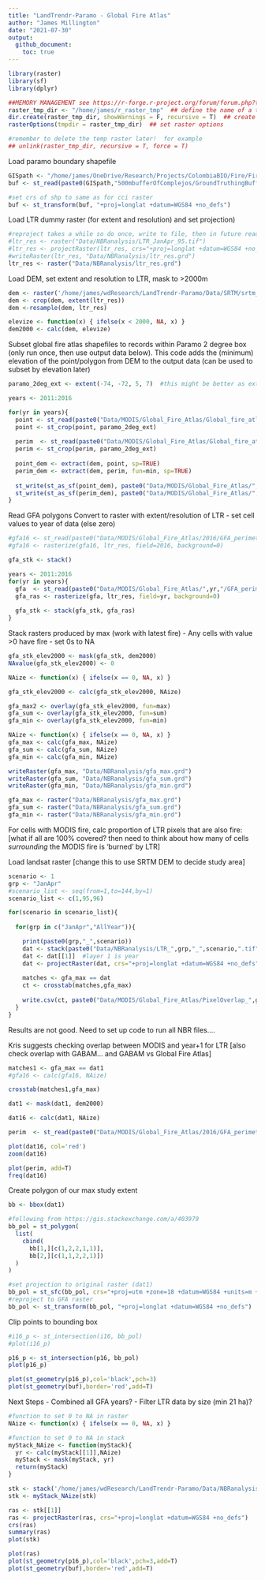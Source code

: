```yaml
---
title: "LandTrendr-Paramo - Global Fire Atlas"
author: "James Millington"
date: "2021-07-30"
output: 
  github_document:
    toc: true
---
```



```r
library(raster)
library(sf)
library(dplyr)
```

```r

##MEMORY MANAGEMENT see https://r-forge.r-project.org/forum/forum.php?thread_id=30946&forum_id=995&group_id=302
raster_tmp_dir <- "/home/james/r_raster_tmp"  ## define the name of a temp directory where raster tmp files will be stored
dir.create(raster_tmp_dir, showWarnings = F, recursive = T)  ## create the directory
rasterOptions(tmpdir = raster_tmp_dir)  ## set raster options

#remember to delete the temp raster later!  for example
## unlink(raster_tmp_dir, recursive = T, force = T)
```

Load paramo boundary shapefile
```r
GISpath <- "/home/james/OneDrive/Research/Projects/ColombiaBIO/Fire/Fire GIS Files/" #linux
buf <- st_read(paste0(GISpath,"500mbufferOfComplejos/GroundTruthingBuffer500m.shp"))

#set crs of shp to same as for cci raster
buf <- st_transform(buf, "+proj=longlat +datum=WGS84 +no_defs")
```

Load LTR dummy raster (for extent and resolution) and set projection)
```r
#reproject takes a while so do once, write to file, then in future read 
#ltr_res <- raster("Data/NBRanalysis/LTR_JanApr_95.tif")
#ltr_res <- projectRaster(ltr_res, crs="+proj=longlat +datum=WGS84 +no_defs")
#writeRaster(ltr_res, "Data/NBRanalysis/ltr_res.grd")
ltr_res <- raster("Data/NBRanalysis/ltr_res.grd")
```

Load DEM, set extent and resolution to LTR, mask to >2000m
```r
dem <- raster('/home/james/wdResearch/LandTrendr-Paramo/Data/SRTM/srtm_22_11/srtm_22_11.tif')
dem <- crop(dem, extent(ltr_res))
dem <-resample(dem, ltr_res)

elevize <- function(x) { ifelse(x < 2000, NA, x) }
dem2000 <- calc(dem, elevize)
```

Subset global fire atlas shapefiles to records within Paramo 2 degree box (only run once, then use output data below).
This code adds the (minimum) elevation of the point/polygon from DEM to the output data (can be used to subset by elevation later) 
```r
paramo_2deg_ext <- extent(-74, -72, 5, 7)  #this might be better as extent(ltr_res)

years <- 2011:2016

for(yr in years){
  point <- st_read(paste0("Data/MODIS/Global_Fire_Atlas/Global_fire_atlas_V1_ignitions_",yr,"/Global_fire_atlas_V1_ignitions_",yr,".shp"))
  point <- st_crop(point, paramo_2deg_ext)
  
  perim  <- st_read(paste0("Data/MODIS/Global_Fire_Atlas/Global_fire_atlas_V1_perimeter_",yr,"/Global_fire_atlas_V1_perimeter_",yr,".shp"))
  perim <- st_crop(perim, paramo_2deg_ext)
  
  point_dem <- extract(dem, point, sp=TRUE)
  perim_dem <- extract(dem, perim, fun=min, sp=TRUE)
  
  st_write(st_as_sf(point_dem), paste0("Data/MODIS/Global_Fire_Atlas/",yr,"/GFA_ignitions_elev_",yr,".shp"))
  st_write(st_as_sf(perim_dem), paste0("Data/MODIS/Global_Fire_Atlas/",yr,"/GFA_perimeter_elev_",yr,".shp"))
}
```

Read GFA polygons
Convert to raster with extent/resolution of LTR
  - set cell values to year of data (else zero)

```r

#gfa16 <- st_read(paste0("Data/MODIS/Global_Fire_Atlas/2016/GFA_perimeter_elev_2016.shp"))
#gfa16 <- rasterize(gfa16, ltr_res, field=2016, background=0)

gfa_stk <- stack()

years <- 2011:2016
for(yr in years){
  gfa  <- st_read(paste0("Data/MODIS/Global_Fire_Atlas/",yr,"/GFA_perimeter_elev_",yr,".shp"))
  gfa_ras <- rasterize(gfa, ltr_res, field=yr, background=0)
  
  gfa_stk <- stack(gfa_stk, gfa_ras)
}

```


Stack rasters produced by max (work with latest fire)
  - Any cells with value >0 have fire
  - set 0s to NA
```r

gfa_stk_elev2000 <- mask(gfa_stk, dem2000)
NAvalue(gfa_stk_elev2000) <- 0

NAize <- function(x) { ifelse(x == 0, NA, x) }

gfa_stk_elev2000 <- calc(gfa_stk_elev2000, NAize)

gfa_max2 <- overlay(gfa_stk_elev2000, fun=max)
gfa_sum <- overlay(gfa_stk_elev2000, fun=sum)
gfa_min <- overlay(gfa_stk_elev2000, fun=min)

NAize <- function(x) { ifelse(x == 0, NA, x) }
gfa_max <- calc(gfa_max, NAize)
gfa_sum <- calc(gfa_sum, NAize)
gfa_min <- calc(gfa_min, NAize)

writeRaster(gfa_max, "Data/NBRanalysis/gfa_max.grd")
writeRaster(gfa_sum, "Data/NBRanalysis/gfa_sum.grd")
writeRaster(gfa_min, "Data/NBRanalysis/gfa_min.grd")

gfa_max <- raster("Data/NBRanalysis/gfa_max.grd")
gfa_sum <- raster("Data/NBRanalysis/gfa_sum.grd")
gfa_min <- raster("Data/NBRanalysis/gfa_min.grd")

```

For cells with MODIS fire, calc proportion of LTR pixels that are also fire:
[what if all are 100% covered? then need to think about how many of cells _surrounding_ the MODIS fire is 'burned' by LTR]

Load landsat raster  [change this to use SRTM DEM to decide study area]
```r

scenario <- 1
grp <- "JanApr"
#scenario_list <- seq(from=1,to=144,by=1)
scenario_list <- c(1,95,96)

for(scenario in scenario_list){
  
  for(grp in c("JanApr","AllYear")){

    print(paste0(grp,"_",scenario))
    dat <- stack(paste0("Data/NBRanalysis/LTR_",grp,"_",scenario,".tif"))
    dat <- dat[[1]]  #layer 1 is year
    dat <- projectRaster(dat, crs="+proj=longlat +datum=WGS84 +no_defs", method='ngb')
  
    matches <- gfa_max == dat
    ct <- crosstab(matches,gfa_max)
    
    write.csv(ct, paste0("Data/MODIS/Global_Fire_Atlas/PixelOverlap_",grp,"_",scenario,".csv"))
  }
}

```

Results are not good. Need to set up code to run all NBR files.... 

Kris suggests checking overlap between MODIS and year+1 for LTR  [also check overlap with GABAM... and GABAM vs Global Fire Atlas]

```r
matches1 <- gfa_max == dat1
#gfa16 <- calc(gfa16, NAize)

crosstab(matches1,gfa_max)
```

```r

dat1 <- mask(dat1, dem2000)

dat16 <- calc(dat1, NAize)

```

```r
perim  <- st_read(paste0("Data/MODIS/Global_Fire_Atlas/2016/GFA_perimeter_elev_2016.shp"))

plot(dat16, col='red')
zoom(dat16)

plot(perim, add=T)
freq(dat16)
```


Create polygon of our max study extent
```r
bb <- bbox(dat1)

#following from https://gis.stackexchange.com/a/403979
bb_pol = st_polygon(
  list(
    cbind(
      bb[1,][c(1,2,2,1,1)], 
      bb[2,][c(1,1,2,2,1)])
  )
)

#set projection to original raster (dat1)
bb_pol = st_sfc(bb_pol, crs="+proj=utm +zone=18 +datum=WGS84 +units=m +no_defs +ellps=WGS84 +towgs84=0,0,0")
#reproject to GFA raster
bb_pol <- st_transform(bb_pol, "+proj=longlat +datum=WGS84 +no_defs")
```

Clip points to bounding box
```r

#i16_p <- st_intersection(i16, bb_pol)
#plot(i16_p)

p16_p <- st_intersection(p16, bb_pol)
plot(p16_p)

```


```r

plot(st_geometry(p16_p),col='black',pch=3)
plot(st_geometry(buf),border='red',add=T)

```

Next Steps
- Combined all GFA years?
- Filter LTR data by size (min 21 ha)?

```r
#function to set 0 to NA in raster
NAize <- function(x) { ifelse(x == 0, NA, x) }

#function to set 0 to NA in stack
myStack_NAize <- function(myStack){
  yr <- calc(myStack[[1]],NAize)
  myStack <- mask(myStack, yr)
  return(myStack)
}
```

```r

stk <- stack('/home/james/wdResearch/LandTrendr-Paramo/Data/NBRanalysis/LTR_JanApr_96.tif')
stk <- myStack_NAize(stk)

ras <- stk[[1]]
ras <- projectRaster(ras, crs="+proj=longlat +datum=WGS84 +no_defs")
crs(ras)
summary(ras)
plot(stk)
```

```r

plot(ras)
plot(st_geometry(p16_p),col='black',pch=3,add=T)
plot(st_geometry(buf),border='red',add=T)

```